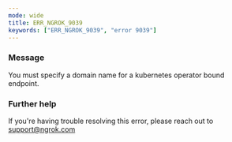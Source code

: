 ```yaml
---
mode: wide
title: ERR_NGROK_9039
keywords: ["ERR_NGROK_9039", "error 9039"]
---
```



### Message

You must specify a domain name for a kubernetes operator bound endpoint.

<ErrorDetails />

### Further help

If you're having trouble resolving this error, please reach out to [support@ngrok.com](mailto:support@ngrok.com?subject=Help%20with%20ERR_NGROK_9039)
